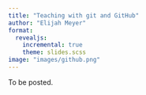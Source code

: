 ```yaml
---
title: "Teaching with git and GitHub"
author: "Elijah Meyer"
format: 
  revealjs:
    incremental: true 
    theme: slides.scss
image: "images/github.png"
---
```


To be posted.
